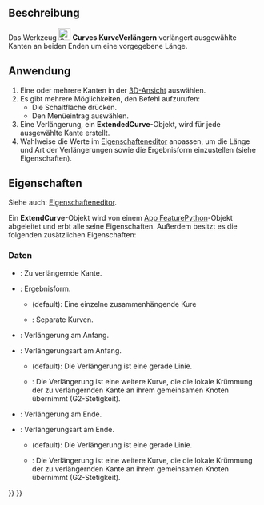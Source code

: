 <languages/>

{{Docnav/de
|[[Curves_MixedCurve/de|MixedCurve]]
|[[Curves_JoinCurve/de|KurvenVerbinden]]
|[[Curves_Workbench/de|Curves]]
|IconL=Curves_MixedCurve.svg
|IconR=Curves_JoinCurve.svg
|IconC=Curves_workbench_icon.svg
}}

{{GuiCommand/de
|Name=Curves ExtendCurve
|Name/de=Curves KurveVerlängern
|MenuLocation=Curves → Extend Curve
|Workbenches=[[Curves_Workbench/de|Curves]]
}}

<span id="Description"></span>
==Beschreibung==

Das Werkzeug [[Image:Curves_ExtendCurve.svg|24px]] '''Curves KurveVerlängern''' verlängert ausgewählte Kanten an beiden Enden um eine vorgegebene Länge.

<span id="Usage"></span>
==Anwendung==

# Eine oder mehrere Kanten in der [[3D_view/de|3D-Ansicht]] auswählen.
# Es gibt mehrere Möglichkeiten, den Befehl aufzurufen:
#* Die Schaltfläche  {{Button|[[Image:Curves_ExtendCurve.svg|16px]] [[Curves_ExtendCurve/de|Kurve verlängern]]}} drücken.
#* Den Menüeintrag {{MenuCommand|Kurven → [[Image:Curves_ExtendCurve.svg|16px]] Kurve verlängern}} auswählen.
# Eine Verlängerung, ein '''ExtendedCurve'''-Objekt, wird für jede ausgewählte Kante erstellt.
# Wahlweise die Werte im [[Property_editor/de|Eigenschafteneditor]] anpassen, um die Länge und Art der Verlängerungen sowie die Ergebnisform einzustellen (siehe Eigenschaften).

<span id="Properties"></span>
==Eigenschaften==

Siehe auch: [[Property_editor/de|Eigenschafteneditor]].

Ein '''ExtendCurve'''-Objekt wird von einem [[App_FeaturePython/de|App FeaturePython]]-Objekt abgeleitet und erbt alle seine Eigenschaften. Außerdem besitzt es die folgenden zusätzlichen Eigenschaften:

<span id="Data"></span>
===Daten===

{{TitleProperty|Base}}

* {{PropertyData/de|Edge|LinkSub}}: Zu verlängernde Kante.
* {{PropertyData/de|Output|Enumeration}}: Ergebnisform.
** {{Value|SingleEdge}} (default): Eine einzelne zusammenhängende Kure
** {{Value|Wire}}: Separate Kurven.

{{TitleProperty|Beginning}}

* {{PropertyData/de|Length Start|Float}}: Verlängerung am Anfang.
* {{PropertyData/de|Type Start|Enumeration}}: Verlängerungsart am Anfang.
** {{Value|Straight}} (default): Die Verlängerung ist eine gerade Linie.
** {{Value|G2 curve}}: Die Verlängerung ist eine weitere Kurve, die die lokale Krümmung der zu verlängernden Kante an ihrem gemeinsamen Knoten übernimmt (G2-Stetigkeit).

{{TitleProperty|End}}

* {{PropertyData/de|Length End|Float}}: Verlängerung am Ende.
* {{PropertyData/de|Type End|Enumeration}}: Verlängerungsart am Ende.
** {{Value|Straight}} (default): Die Verlängerung ist eine gerade Linie.
** {{Value|G2 curve}}: Die Verlängerung ist eine weitere Kurve, die die lokale Krümmung der zu verlängernden Kante an ihrem gemeinsamen Knoten übernimmt (G2-Stetigkeit).


{{Docnav/de
|[[Curves_MixedCurve/de|MixedCurve]]
|[[Curves_JoinCurve/de|KurvenVerbinden]]
|[[Curves_Workbench/de|Curves]]
|IconL=Curves_MixedCurve.svg
|IconR=Curves_JoinCurve.svg
|IconC=Curves_workbench_icon.svg
}}

{{Curves Tools navi{{#translation:}}}}
{{Userdocnavi{{#translation:}}}}